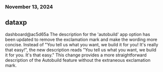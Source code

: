 ### November 13, 2024
## dataxp

dashboard@ac5d65a
The description for the 'autobuild' app option has been updated to remove the exclamation mark and make the wording more concise. Instead of "You tell us what you want, we build it for you! It's really that easy!", the new description reads "You tell us what you want, we build it for you. It's that easy." This change provides a more straightforward description of the Autobuild feature without the extraneous exclamation mark.